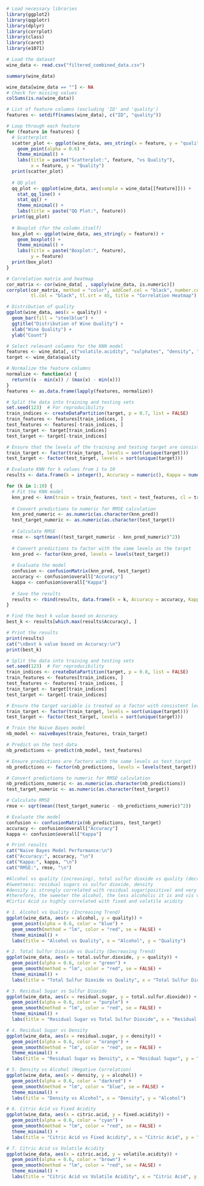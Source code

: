 ```r
# Load necessary libraries
library(ggplot2)
library(qqplotr)
library(dplyr)
library(corrplot)
library(class)
library(caret)
library(e1071)
```

```r
# Load the dataset
wine_data <- read.csv("filtered_combined_data.csv")
```

```r
summary(wine_data)
```


```r
wine_data[wine_data == ""] <- NA
# Check for missing values
colSums(is.na(wine_data))
```
```r
# List of feature columns (excluding 'ID' and 'quality')
features <- setdiff(names(wine_data), c("ID", "quality"))

# Loop through each feature
for (feature in features) {
  # Scatterplot
  scatter_plot <- ggplot(wine_data, aes_string(x = feature, y = "quality")) +
    geom_point(alpha = 0.6) +
    theme_minimal() +
    labs(title = paste("Scatterplot:", feature, "vs Quality"),
         x = feature, y = "Quality")
  print(scatter_plot)
  
  # QQ plot
  qq_plot <- ggplot(wine_data, aes(sample = wine_data[[feature]])) +
    stat_qq_line() +
    stat_qq() +
    theme_minimal() +
    labs(title = paste("QQ Plot:", feature))
  print(qq_plot)
  
  # Boxplot (for the column itself)
  box_plot <- ggplot(wine_data, aes_string(y = feature)) +
    geom_boxplot() +
    theme_minimal() +
    labs(title = paste("Boxplot:", feature),
         y = feature)
  print(box_plot)
}
```

```r
# Correlation matrix and heatmap
cor_matrix <- cor(wine_data[ , sapply(wine_data, is.numeric)])
corrplot(cor_matrix, method = "color", addCoef.col = "black", number.cex = 0.7,
         tl.col = "black", tl.srt = 45, title = "Correlation Heatmap")

# Distribution of quality
ggplot(wine_data, aes(x = quality)) +
  geom_bar(fill = "steelblue") +
  ggtitle("Distribution of Wine Quality") +
  xlab("Wine Quality") +
  ylab("Count")
```
```r

# Select relevant columns for the KNN model
features <- wine_data[, c("volatile.acidity", "sulphates", "density", "alcohol")]
target <- wine_data$quality

# Normalize the feature columns
normalize <- function(x) {
  return((x - min(x)) / (max(x) - min(x)))
}
features <- as.data.frame(lapply(features, normalize))

# Split the data into training and testing sets
set.seed(123)  # For reproducibility
train_indices <- createDataPartition(target, p = 0.7, list = FALSE)
train_features <- features[train_indices, ]
test_features <- features[-train_indices, ]
train_target <- target[train_indices]
test_target <- target[-train_indices]

# Ensure that the levels of the training and testing target are consistent
train_target <- factor(train_target, levels = sort(unique(target)))
test_target <- factor(test_target, levels = sort(unique(target)))

# Evaluate KNN for k values from 1 to 10
results <- data.frame(k = integer(), Accuracy = numeric(), Kappa = numeric(), RMSE = numeric())

for (k in 1:10) {
  # Fit the KNN model
  knn_pred <- knn(train = train_features, test = test_features, cl = train_target, k = k)
  
  # Convert predictions to numeric for RMSE calculation
  knn_pred_numeric <- as.numeric(as.character(knn_pred))
  test_target_numeric <- as.numeric(as.character(test_target))
  
  # Calculate RMSE
  rmse <- sqrt(mean((test_target_numeric - knn_pred_numeric)^2))
  
  # Convert predictions to factor with the same levels as the target
  knn_pred <- factor(knn_pred, levels = levels(test_target))
  
  # Evaluate the model
  confusion <- confusionMatrix(knn_pred, test_target)
  accuracy <- confusion$overall["Accuracy"]
  kappa <- confusion$overall["Kappa"]
  
  # Save the results
  results <- rbind(results, data.frame(k = k, Accuracy = accuracy, Kappa = kappa, RMSE = rmse))
}

# Find the best k value based on Accuracy
best_k <- results[which.max(results$Accuracy), ]

# Print the results
print(results)
cat("\nBest k value based on Accuracy:\n")
print(best_k)
```

```r
# Split the data into training and testing sets
set.seed(123)  # For reproducibility
train_indices <- createDataPartition(target, p = 0.8, list = FALSE)
train_features <- features[train_indices, ]
test_features <- features[-train_indices, ]
train_target <- target[train_indices]
test_target <- target[-train_indices]

# Ensure the target variable is treated as a factor with consistent levels
train_target <- factor(train_target, levels = sort(unique(target)))
test_target <- factor(test_target, levels = sort(unique(target)))

# Train the Naive Bayes model
nb_model <- naiveBayes(train_features, train_target)

# Predict on the test data
nb_predictions <- predict(nb_model, test_features)

# Ensure predictions are factors with the same levels as test_target
nb_predictions <- factor(nb_predictions, levels = levels(test_target))

# Convert predictions to numeric for RMSE calculation
nb_predictions_numeric <- as.numeric(as.character(nb_predictions))
test_target_numeric <- as.numeric(as.character(test_target))

# Calculate RMSE
rmse <- sqrt(mean((test_target_numeric - nb_predictions_numeric)^2))

# Evaluate the model
confusion <- confusionMatrix(nb_predictions, test_target)
accuracy <- confusion$overall["Accuracy"]
kappa <- confusion$overall["Kappa"]

# Print results
cat("Naive Bayes Model Performance:\n")
cat("Accuracy:", accuracy, "\n")
cat("Kappa:", kappa, "\n")
cat("RMSE:", rmse, "\n")
```

```r
#Alcohol vs quality (increasing), total sulfur dioxide vs quality (decreasing)
#Sweetness: residual sugars vs sulfur dioxide, density
#density is strongly correlated with residual sugar(positive) and very negatively correlated with alcohol
#therefore, the sweeter the alcohol, the less alcoholic it is and vis versa
#Cirtic Acid is highly correlated with fixed and volatile acidity

```

```r
# 1. Alcohol vs Quality (Increasing Trend)
ggplot(wine_data, aes(x = alcohol, y = quality)) +
  geom_point(alpha = 0.6, color = "blue") +
  geom_smooth(method = "lm", color = "red", se = FALSE) +
  theme_minimal() +
  labs(title = "Alcohol vs Quality", x = "Alcohol", y = "Quality")

# 2. Total Sulfur Dioxide vs Quality (Decreasing Trend)
ggplot(wine_data, aes(x = total.sulfur.dioxide, y = quality)) +
  geom_point(alpha = 0.6, color = "green") +
  geom_smooth(method = "lm", color = "red", se = FALSE) +
  theme_minimal() +
  labs(title = "Total Sulfur Dioxide vs Quality", x = "Total Sulfur Dioxide", y = "Quality")

# 3. Residual Sugar vs Sulfur Dioxide
ggplot(wine_data, aes(x = residual.sugar, y = total.sulfur.dioxide)) +
  geom_point(alpha = 0.6, color = "purple") +
  geom_smooth(method = "lm", color = "red", se = FALSE) +
  theme_minimal() +
  labs(title = "Residual Sugar vs Total Sulfur Dioxide", x = "Residual Sugar", y = "Total Sulfur Dioxide")

# 4. Residual Sugar vs Density
ggplot(wine_data, aes(x = residual.sugar, y = density)) +
  geom_point(alpha = 0.6, color = "orange") +
  geom_smooth(method = "lm", color = "red", se = FALSE) +
  theme_minimal() +
  labs(title = "Residual Sugar vs Density", x = "Residual Sugar", y = "Density")

# 5. Density vs Alcohol (Negative Correlation)
ggplot(wine_data, aes(x = density, y = alcohol)) +
  geom_point(alpha = 0.6, color = "darkred") +
  geom_smooth(method = "lm", color = "blue", se = FALSE) +
  theme_minimal() +
  labs(title = "Density vs Alcohol", x = "Density", y = "Alcohol")

# 6. Citric Acid vs Fixed Acidity
ggplot(wine_data, aes(x = citric.acid, y = fixed.acidity)) +
  geom_point(alpha = 0.6, color = "cyan") +
  geom_smooth(method = "lm", color = "red", se = FALSE) +
  theme_minimal() +
  labs(title = "Citric Acid vs Fixed Acidity", x = "Citric Acid", y = "Fixed Acidity")

# 7. Citric Acid vs Volatile Acidity
ggplot(wine_data, aes(x = citric.acid, y = volatile.acidity)) +
  geom_point(alpha = 0.6, color = "brown") +
  geom_smooth(method = "lm", color = "red", se = FALSE) +
  theme_minimal() +
  labs(title = "Citric Acid vs Volatile Acidity", x = "Citric Acid", y = "Volatile Acidity")
```



